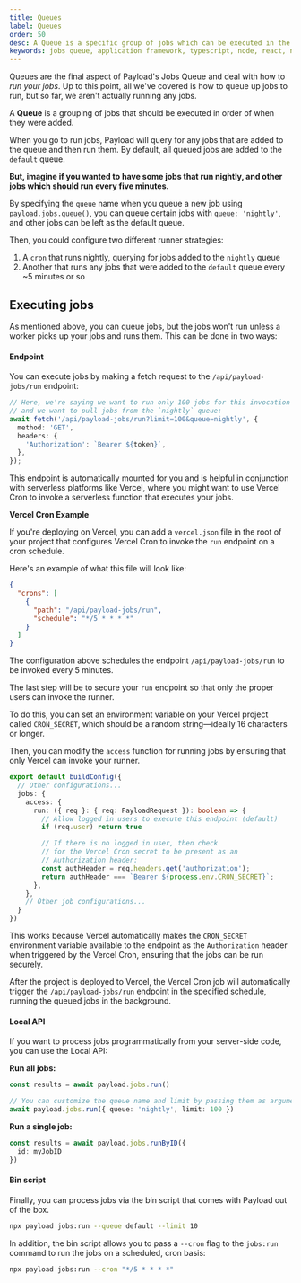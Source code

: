 ```yaml
---
title: Queues
label: Queues
order: 50
desc: A Queue is a specific group of jobs which can be executed in the order that they were added.
keywords: jobs queue, application framework, typescript, node, react, nextjs
---
```


Queues are the final aspect of Payload's Jobs Queue and deal with how to _run your jobs_. Up to this point, all we've covered is how to queue up jobs to run, but so far, we aren't actually running any jobs.

<Banner type="default">
  A <strong>Queue</strong> is a grouping of jobs that should be executed in order of when they were added.
</Banner>

When you go to run jobs, Payload will query for any jobs that are added to the queue and then run them. By default, all queued jobs are added to the `default` queue.

**But, imagine if you wanted to have some jobs that run nightly, and other jobs which should run every five minutes.**

By specifying the `queue` name when you queue a new job using `payload.jobs.queue()`, you can queue certain jobs with `queue: 'nightly'`, and other jobs can be left as the default queue.

Then, you could configure two different runner strategies:

1. A `cron` that runs nightly, querying for jobs added to the `nightly` queue
2. Another that runs any jobs that were added to the `default` queue every ~5 minutes or so

## Executing jobs

As mentioned above, you can queue jobs, but the jobs won't run unless a worker picks up your jobs and runs them. This can be done in two ways:

#### Endpoint

You can execute jobs by making a fetch request to the `/api/payload-jobs/run` endpoint:

```ts
// Here, we're saying we want to run only 100 jobs for this invocation
// and we want to pull jobs from the `nightly` queue:
await fetch('/api/payload-jobs/run?limit=100&queue=nightly', {
  method: 'GET',
  headers: {
    'Authorization': `Bearer ${token}`,
  },
});
```

This endpoint is automatically mounted for you and is helpful in conjunction with serverless platforms like Vercel, where you might want to use Vercel Cron to invoke a serverless function that executes your jobs.

**Vercel Cron Example**

If you're deploying on Vercel, you can add a `vercel.json` file in the root of your project that configures Vercel Cron to invoke the `run` endpoint on a cron schedule.

Here's an example of what this file will look like:

```json
{
  "crons": [
    {
      "path": "/api/payload-jobs/run",
      "schedule": "*/5 * * * *"
    }
  ]
}
```

The configuration above schedules the endpoint `/api/payload-jobs/run` to be invoked every 5 minutes.

The last step will be to secure your `run` endpoint so that only the proper users can invoke the runner.

To do this, you can set an environment variable on your Vercel project called `CRON_SECRET`, which should be a random string—ideally 16 characters or longer.

Then, you can modify the `access` function for running jobs by ensuring that only Vercel can invoke your runner.

```ts
export default buildConfig({
  // Other configurations...
  jobs: {
    access: {
      run: ({ req }: { req: PayloadRequest }): boolean => {
        // Allow logged in users to execute this endpoint (default)
        if (req.user) return true

        // If there is no logged in user, then check
        // for the Vercel Cron secret to be present as an
        // Authorization header:
        const authHeader = req.headers.get('authorization');
        return authHeader === `Bearer ${process.env.CRON_SECRET}`;
      },
    },
    // Other job configurations...
  }
})
```

This works because Vercel automatically makes the `CRON_SECRET` environment variable available to the endpoint as the `Authorization` header when triggered by the Vercel Cron, ensuring that the jobs can be run securely.

After the project is deployed to Vercel, the Vercel Cron job will automatically trigger the `/api/payload-jobs/run` endpoint in the specified schedule, running the queued jobs in the background.

#### Local API

If you want to process jobs programmatically from your server-side code, you can use the Local API:

**Run all jobs:**

```ts
const results = await payload.jobs.run()

// You can customize the queue name and limit by passing them as arguments:
await payload.jobs.run({ queue: 'nightly', limit: 100 })
```

**Run a single job:**

```ts
const results = await payload.jobs.runByID({
  id: myJobID
})
```

#### Bin script

Finally, you can process jobs via the bin script that comes with Payload out of the box.

```sh
npx payload jobs:run --queue default --limit 10
```

In addition, the bin script allows you to pass a `--cron` flag to the `jobs:run` command to run the jobs on a scheduled, cron basis:

```sh
npx payload jobs:run --cron "*/5 * * * *"
```
